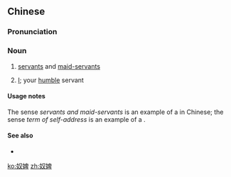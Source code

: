 ==Chinese==
{{zh-forms}}

===Pronunciation===
{{zh-pron
|m=núbì
|c=nou4 pei5
|h=pfs=nù-pî
|cat=n
}}

===Noun===
{{zh-noun}}

# {{lb|zh|literary|archaic}} [[servant]]s and [[maid-servant]]s {{qualifier|as a combined category}}
# {{lb|zh|literary|archaic}} [[I]]; your [[humble]] servant {{qualifier|term of self-address used by servants, maid-servants and eunuchs when addressing the emperor, ministers, concubines, etc.}}

====Usage notes====
The sense ''servants and maid-servants'' is an example of a {{zh-l|合稱}} in Chinese; the sense ''term of self-address'' is an example of a {{zh-l|自稱}}.

====See also====
* {{zh-l|奴仆|tr=núpú}}

[[ko:奴婢]]
[[zh:奴婢]]